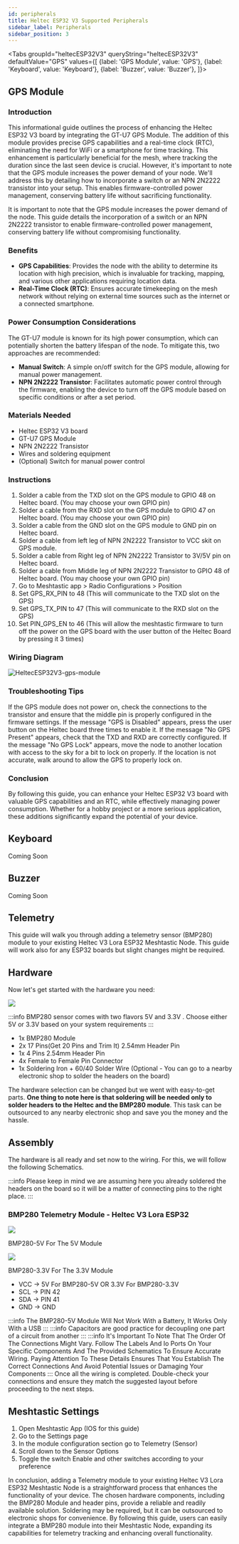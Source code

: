 ```yaml
---
id: peripherals
title: Heltec ESP32 V3 Supported Peripherals
sidebar_label: Peripherals
sidebar_position: 3
---
```



<Tabs
groupId="heltecESP32V3"
queryString="heltecESP32V3"
defaultValue="GPS"
values={[
{label: 'GPS Module', value: 'GPS'},
{label: 'Keyboard', value: 'Keyboard'},
{label: 'Buzzer', value: 'Buzzer'},
]}>
<TabItem value="GPS">

## GPS Module

### Introduction
This informational guide outlines the process of enhancing the Heltec ESP32 V3 board by integrating the GT-U7 GPS Module. The addition of this module provides precise GPS capabilities and a real-time clock (RTC), eliminating the need for WiFi or a smartphone for time tracking. This enhancement is particularly beneficial for the mesh, where tracking the duration since the last seen device is crucial.
However, it's important to note that the GPS module increases the power demand of your node. We'll address this by detailing how to incorporate a switch or an NPN 2N2222 transistor into your setup. This enables firmware-controlled power management, conserving battery life without sacrificing functionality.

It is important to note that the GPS module increases the power demand of the node. This guide details the incorporation of a switch or an NPN 2N2222 transistor to enable firmware-controlled power management, conserving battery life without compromising functionality.

### Benefits
- **GPS Capabilities**: Provides the node with the ability to determine its location with high precision, which is invaluable for tracking, mapping, and various other applications requiring location data.
- **Real-Time Clock (RTC)**: Ensures accurate timekeeping on the mesh network without relying on external time sources such as the internet or a connected smartphone.

### Power Consumption Considerations
The GT-U7 module is known for its high power consumption, which can potentially shorten the battery lifespan of the node. To mitigate this, two approaches are recommended:
 - **Manual Switch**: A simple on/off switch for the GPS module, allowing for manual power management.
 - **NPN 2N2222 Transistor**: Facilitates automatic power control through the firmware, enabling the device to turn off the GPS module based on specific conditions or after a set period.

### Materials Needed
 - Heltec ESP32 V3 board
 - GT-U7 GPS Module
 - NPN 2N2222 Transistor
 - Wires and soldering equipment
 - (Optional) Switch for manual power control

### Instructions

 1. Solder a cable from the TXD slot on the GPS module to GPIO 48 on Heltec board. (You may choose your own GPIO pin)
 2. Solder a cable from the RXD slot on the GPS module to GPIO 47 on Heltec board. (You may choose your own GPIO pin)
 3. Solder a cable from the GND slot on the GPS module to GND pin on Heltec board.
 4. Solder a cable from left leg of NPN 2N2222 Transistor to VCC skit on GPS module.
 5. Solder a cable from Right leg of NPN 2N2222 Transistor to 3V/5V pin on Heltec board.
 6. Solder a cable from Middle leg of NPN 2N2222 Transistor to GPIO 48 of Heltec board. (You may choose your own GPIO pin)
 7. Go to Meshtastic app > Radio Configurations > Position
 8. Set GPS_RX_PIN to 48 (This will communicate to the TXD slot on the GPS)
 9. Set GPS_TX_PIN to 47 (This will communicate to the RXD slot on the GPS)
 10. Set PIN_GPS_EN to 46 (This will allow the meshtastic firmware to turn off the power on the GPS board with the user button of the Heltec Board by pressing it 3 times)

### Wiring Diagram

![HeltecESP32V3-gps-module](</img/hardware/HeltecESP32V3-gps-module.webp>)

### Troubleshooting Tips

If the GPS module does not power on, check the connections to the transistor and ensure that the middle pin is properly configured in the firmware settings.
If the message "GPS is Disabled" appears, press the user button on the Heltec board three times to enable it.
If the message "No GPS Present" appears, check that the TXD and RXD are correctly configured.
If the message "No GPS Lock" appears, move the node to another location with access to the sky for a bit to lock on properly.
If the location is not accurate, walk around to allow the GPS to properly lock on.

### Conclusion

By following this guide, you can enhance your Heltec ESP32 V3 board with valuable GPS capabilities and an RTC, while effectively managing power consumption. Whether for a hobby project or a more serious application, these additions significantly expand the potential of your device.

</TabItem>
<TabItem value="Keyboard">

## Keyboard

Coming Soon

</TabItem>
<TabItem value="Buzzer">

## Buzzer

Coming Soon

</TabItem>

<TabItem value="Telemetry Sensor">

## Telemetry

This guide will walk you through adding a telemetry sensor (BMP280)  module to your existing Heltec V3 Lora ESP32 Meshtastic Node. This guide will work also for any ESP32 boards but slight changes might be required.

Hardware
--------

Now let's get started with the hardware you need:

![](https://adrelien.com/blog/content/images/2024/02/BMP280.png)


:::info
BMP280 sensor comes with two flavors 5V and 3.3V . Choose either 5V or 3.3V based on your system requirements
:::

*   1x BMP280 Module
*   2x 17 Pins(Get 20 Pins and Trim It) 2.54mm Header Pin 
*   1x 4 Pins 2.54mm Header Pin
*   4x Female to Female Pin Connector
*   1x Soldering Iron + 60/40 Solder Wire (Optional - You can go to a nearby electronic shop to solder the headers on the board)

The hardware selection can be changed but we went with easy-to-get parts. **One thing to note here is that soldering will be needed only to solder headers to the Heltec and the BMP280 module**. This task can be outsourced to any nearby electronic shop and save you the money and the hassle.

Assembly
--------

The hardware is all ready and set now to the wiring. For this, we will follow the following Schematics.

:::info
Please keep in mind we are assuming here you already soldered the headers on the board so it will be a matter of connecting pins to the right place.
:::

### BMP280 Telemetry Module - Heltec V3 Lora ESP32

![](https://adrelien.com/blog/content/images/2024/02/How-To-Add-Telemetry-Sensor-To-Heltec-Lora-v3-Meshtastic-Node---v5.png)

BMP280-5V For The 5V Module

![](https://adrelien.com/blog/content/images/2024/02/How-To-Add-Telemetry-Sensor-To-Heltec-Lora-v3-Meshtastic-Node---v3.png)

BMP280-3.3V For The 3.3V Module

*   VCC -> 5V For BMP280-5V OR 3.3V For BMP280-3.3V
*   SCL -> PIN 42
*   SDA -> PIN 41
*   GND -> GND

:::info
The BMP280-5V Module Will Not Work With a Battery, It Works Only With a USB
:::
:::info
Capacitors are good practice for decoupling one part of a circuit from another
:::
:::info
It's Important To Note That The Order Of The Connections Might Vary. Follow The Labels And Io Ports On Your Specific Components And The Provided Schematics To Ensure Accurate Wiring. Paying Attention To These Details Ensures That You Establish The Correct Connections And Avoid Potential Issues or Damaging Your Components
:::
Once all the wiring is completed. Double-check your connections and ensure they match the suggested layout before proceeding to the next steps.

Meshtastic Settings
-------------------

1.  Open Meshtastic App (IOS for this guide)
2.  Go to the Settings page
3.  In the module configuration section go to Telemetry (Sensor)
4.  Scroll down to the Sensor Options
5.  Toggle the switch Enable and other switches according to your preference

In conclusion, adding a Telemetry module to your existing Heltec V3 Lora ESP32 Meshtastic Node is a straightforward process that enhances the functionality of your device. The chosen hardware components, including the BMP280 Module and header pins, provide a reliable and readily available solution. Soldering may be required, but it can be outsourced to electronic shops for convenience. By following this guide, users can easily integrate a BMP280 module into their Meshtastic Node, expanding its capabilities for telemetry tracking and enhancing overall functionality.
</TabItem>


</Tabs>

